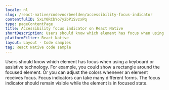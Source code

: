 ```yaml
---
locale: nl
slug: /react-native/codevoorbeelden/accessibility-focus-indicator
contentfulID: 5xLY0RCbYo7y2bP1SvzxPq
type: pageContentPage
title: Accessibility focus indicator on React Native
shortDescription: Users should know which element has focus when using a keyboard or assistive technology.
platformFilter: React Native
layout: Layout - Code samples
tag: React Native code sample
---
```


Users should know which element has focus when using a keyboard or assistive technology. For example, you could show a rectangle around the focused element. Or you can adjust the colors whenever an element receives focus. Focus indicators can take many different forms. The focus indicator should remain visible while the element is in focused state.

<CodeSample id="accessibility-focus-indicator" locale="nl" platform="react native"/>